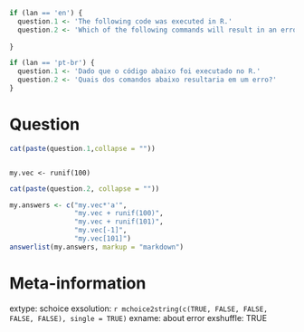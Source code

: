 ```r
if (lan == 'en') {
  question.1 <- 'The following code was executed in R.'
  question.2 <- 'Which of the following commands will result in an error?'
  
}

if (lan == 'pt-br') {
  question.1 <- 'Dado que o código abaixo foi executado no R.'
  question.2 <- 'Quais dos comandos abaixo resultaria em um erro?'
}
```

Question
========

```r
cat(paste(question.1,collapse = ""))
```

<pre><code>
my.vec <- runif(100)
</code></pre>

```r
cat(paste(question.2, collapse = ""))
```

```r
my.answers <- c("my.vec*'a'", 
                "my.vec + runif(100)",
                "my.vec + runif(101)",
                "my.vec[-1]",
                "my.vec[101]")
answerlist(my.answers, markup = "markdown")
```

Meta-information
================
extype: schoice
exsolution: `r mchoice2string(c(TRUE, FALSE, FALSE, FALSE, FALSE), single = TRUE)`
exname: about error
exshuffle: TRUE

